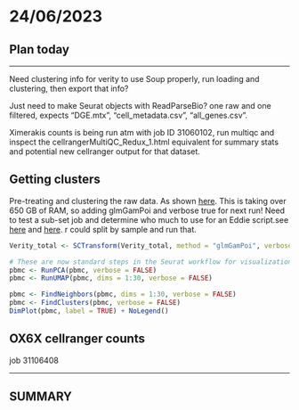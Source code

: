 # 24/06/2023

## Plan today

------------------------------------------------------------------------

Need clustering info for verity to use Soup properly, run loading and clustering, then export that info?

Just need to make Seurat objects with ReadParseBio? one raw and one filtered, expects "DGE.mtx", "cell_metadata.csv", "all_genes.csv".

Ximerakis counts is being run atm with job ID 31060102, run multiqc and inspect the cellrangerMultiQC_Redux_1.html equivalent for summary stats and potential new cellranger output for that dataset.

## Getting clusters

Pre-treating and clustering the raw data. As shown [here](https://satijalab.org/seurat/articles/sctransform_vignette.html). This is taking over 650 GB of RAM, so adding glmGamPoi and verbose true for next run! Need to test a sub-set job and determine who much to use for an Eddie script.see [here](https://www.wiki.ed.ac.uk/display/ResearchServices/Memory+Specification) and [here](https://www.wiki.ed.ac.uk/display/ResearchServices/Parallel+Environments). r could split by sample and run that.

```r
Verity_total <- SCTransform(Verity_total, method = "glmGamPoi", verbose = TURE)

# These are now standard steps in the Seurat workflow for visualization and clustering
pbmc <- RunPCA(pbmc, verbose = FALSE)
pbmc <- RunUMAP(pbmc, dims = 1:30, verbose = FALSE)

pbmc <- FindNeighbors(pbmc, dims = 1:30, verbose = FALSE)
pbmc <- FindClusters(pbmc, verbose = FALSE)
DimPlot(pbmc, label = TRUE) + NoLegend()


```

## OX6X cellranger counts

job 31106408

------------------------------------------------------------------------

## SUMMARY
